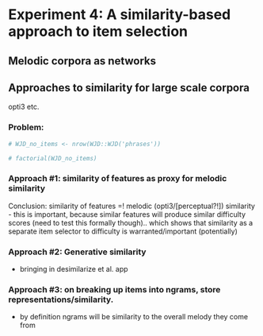 

# Experiment 4: A similarity-based approach to item selection {#similarity_study}



## Melodic corpora as networks 



## Approaches to similarity for large scale corpora {#item_banks_and_similarity}

opti3 etc.

### Problem:

```r

# WJD_no_items <- nrow(WJD::WJD('phrases'))

```

```r

# factorial(WJD_no_items)

```


### Approach #1: similarity of features as proxy for melodic similarity

Conclusion: similarity of features =! melodic (opti3/[perceptual?!]) similarity
- this is important, because similar features will produce similar difficulty scores (need to test this formally though).. which shows that similarity as a separate item selector to difficulty is warranted/important (potentially)


### Approach #2: Generative similarity

- bringing in desimilarize et al. app


### Approach #3: on breaking up items into ngrams, store representations/similarity.
- by definition ngrams will be similarity to the overall melody they come from


